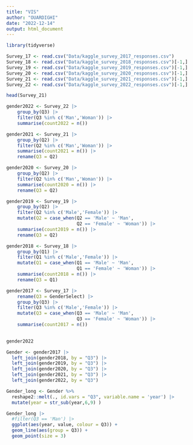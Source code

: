 ---
title: "VIS"
author: "OUARDIGHI"
date: "2022-12-14"
output: html_document
---
```{r}
library(tidyverse)
```
```{r}
Survey_17 <- read.csv("Data/kaggle_survey_2017_responses.csv")
Survey_18 <- read.csv("Data/kaggle_survey_2018_responses.csv")[-1,]
Survey_19 <- read.csv("Data/kaggle_survey_2019_responses.csv")[-1,]
Survey_20 <- read.csv("Data/kaggle_survey_2020_responses.csv")[-1,]
Survey_21 <- read.csv("Data/kaggle_survey_2021_responses.csv")[-1,]
Survey_22 <- read.csv("Data/kaggle_survey_2022_responses.csv")[-1,]
```

```{r}
head(Survey_21)
```


```{r}

gender2022 <- Survey_22 |> 
    group_by(Q3) |> 
    filter(Q3 %in% c('Man','Woman')) |> 
    summarise(count2022 = n())

gender2021 <- Survey_21 |> 
    group_by(Q2) |> 
    filter(Q2 %in% c('Man','Woman')) |> 
    summarise(count2021 = n()) |> 
    rename(Q3 = Q2)

gender2020 <- Survey_20 |> 
    group_by(Q2) |> 
    filter(Q2 %in% c('Man','Woman')) |> 
    summarise(count2020 = n()) |> 
    rename(Q3 = Q2)

gender2019 <- Survey_19 |> 
    group_by(Q2) |> 
    filter(Q2 %in% c('Male','Female')) |>
    mutate(Q2 = case_when(Q2 == 'Male' ~ 'Man',
                          Q2 == 'Female' ~ 'Woman')) |> 
    summarise(count2019 = n()) |> 
    rename(Q3 = Q2)

gender2018 <- Survey_18 |> 
    group_by(Q1) |> 
    filter(Q1 %in% c('Male','Female')) |>
    mutate(Q1 = case_when(Q1 == 'Male' ~ 'Man',
                          Q1 == 'Female' ~ 'Woman')) |> 
    summarise(count2018 = n()) |> 
    rename(Q3 = Q1)

gender2017 <- Survey_17 |> 
    rename(Q3 = GenderSelect) |> 
    group_by(Q3) |> 
    filter(Q3 %in% c('Male','Female')) |>
    mutate(Q3 = case_when(Q3 == 'Male' ~ 'Man',
                          Q3 == 'Female' ~ 'Woman')) |> 
    summarise(count2017 = n())  
    
```
```{r}
gender2022
```

```{r}
Gender <- gender2017 |> 
  left_join(gender2018, by = "Q3") |> 
  left_join(gender2019, by = "Q3") |> 
  left_join(gender2020, by = "Q3") |> 
  left_join(gender2021, by = "Q3") |>
  left_join(gender2022, by = "Q3")
```

```{r}
Gender_long <- Gender %>%
  reshape2::melt(., id.vars = "Q3", variable.name = 'year') |> 
  mutate(year = str_sub(year,6,9) )

```

```{r}
Gender_long |> 
  #filter(Q3 == 'Man') |> 
  ggplot(aes(year, value, colour = Q3)) +
  geom_line(aes(group = Q3)) +
  geom_point(size = 3)
```

